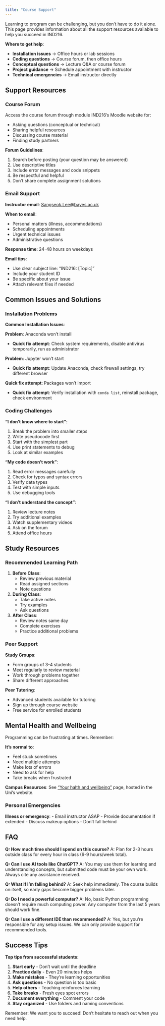 ```yaml
---
title: "Course Support"
---
```


Learning to program can be challenging, but you don't have to do it alone.
This page provides information about all the support resources available to
help you succeed in IND216.

::: {.callout-tip}
**Where to get help**:

- **Installation issues** → Office hours or lab sessions
- **Coding questions** → Course forum, then office hours
- **Conceptual questions** → Lecture Q&A or course forum
- **Project guidance** → Schedule appointment with instructor
- **Technical emergencies** → Email instructor directly
:::

## Support Resources

### Course Forum

Access the course forum through module IND216's Moodle website for:

- Asking questions (conceptual or technical)
- Sharing helpful resources
- Discussing course material
- Finding study partners

**Forum Guidelines**:

1. Search before posting (your question may be answered)
2. Use descriptive titles
3. Include error messages and code snippets
4. Be respectful and helpful
5. Don't share complete assignment solutions

### Email Support

**Instructor email**: [Sangseok.Lee@bayes.ac.uk](sangseok.lee@bayes.ac.uk)

**When to email**:

- Personal matters (illness, accommodations)
- Scheduling appointments
- Urgent technical issues
- Administrative questions

**Response time**: 24-48 hours on weekdays

**Email tips**:

- Use clear subject line: "IND216: [Topic]"
- Include your student ID
- Be specific about your issue
- Attach relevant files if needed

## Common Issues and Solutions

### Installation Problems

::: {.callout-warning}
**Common Installation Issues**:

**Problem**: Anaconda won't install

- **Quick fix attempt**: Check system requirements, disable antivirus temporarily, run as administrator

**Problem**: Jupyter won't start

- **Quick fix attempt**: Update Anaconda, check firewall settings, try different browser

**Quick fix attempt**: Packages won't import

- **Quick fix attempt**: Verify installation with `conda list`, reinstall package, check environment
:::

### Coding Challenges

**"I don't know where to start"**:

1. Break the problem into smaller steps
2. Write pseudocode first
3. Start with the simplest part
4. Use print statements to debug
5. Look at similar examples

**"My code doesn't work"**:

1. Read error messages carefully
2. Check for typos and syntax errors
3. Verify data types
4. Test with simple inputs
5. Use debugging tools

**"I don't understand the concept"**:

1. Review lecture notes
2. Try additional examples
3. Watch supplementary videos
4. Ask on the forum
5. Attend office hours

## Study Resources

### Recommended Learning Path

1. **Before Class**:
   - Review previous material
   - Read assigned sections
   - Note questions

2. **During Class**:
   - Take active notes
   - Try examples
   - Ask questions

3. **After Class**:
   - Review notes same day
   - Complete exercises
   - Practice additional problems

### Peer Support

**Study Groups**:

- Form groups of 3-4 students
- Meet regularly to review material
- Work through problems together
- Share different approaches

**Peer Tutoring**:

- Advanced students available for tutoring
- Sign up through course website
- Free service for enrolled students

## Mental Health and Wellbeing

Programming can be frustrating at times. Remember:

::: {.callout-note}
**It's normal to**:

- Feel stuck sometimes
- Need multiple attempts
- Make lots of errors
- Need to ask for help
- Take breaks when frustrated
:::

**Campus Resources**: See ["Your halth and
wellbeing"](https://www.citystgeorges.ac.uk/prospective-students/student-life/student-wellbeing/your-health-wellbeing)
page, hosted in the Uni's website.

### Personal Emergencies

**Illness or emergency**:
- Email instructor ASAP
- Provide documentation if extended
- Discuss makeup options
- Don't fall behind

## FAQ

**Q: How much time should I spend on this course?**
A: Plan for 2-3 hours outside class for every hour in class (6-9 hours/week total).

**Q: Can I use AI tools like ChatGPT?**
A: You may use them for learning and understanding concepts, but submitted code must be your own work. Always cite any assistance received.

**Q: What if I'm falling behind?**
A: Seek help immediately. The course builds on itself, so early gaps become bigger problems later.

**Q: Do I need a powerful computer?**
A: No, basic Python programming doesn't require much computing power. Any computer from the last 5 years should work fine.

**Q: Can I use a different IDE than recommended?**
A: Yes, but you're responsible for any setup issues. We can only provide support for recommended tools.

## Success Tips

::: {.callout-tip}

**Top tips from successful students**:

1. **Start early** - Don't wait until the deadline
2. **Practice daily** - Even 20 minutes helps
3. **Make mistakes** - They're learning opportunities
4. **Ask questions** - No question is too basic
5. **Help others** - Teaching reinforces learning
6. **Take breaks** - Fresh eyes spot errors
7. **Document everything** - Comment your code
8. **Stay organized** - Use folders and naming conventions
:::

Remember: We want you to succeed! Don't hesitate to reach out when you need help.
